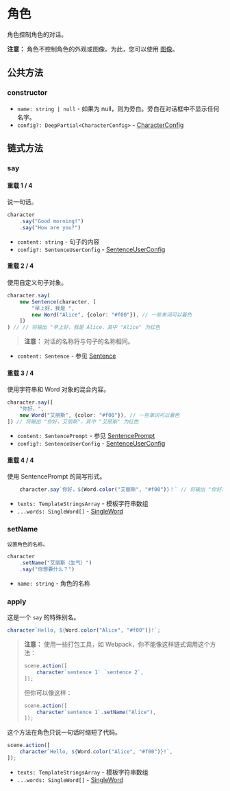 
# 角色

<Cards num={2}>
    <Cards.Card
        title="句子"
        href="./character/sentence"
    />
    <Cards.Card
        title="单词"
        href="./character/word"
    />
    <Cards.Card
        title="暂停"
        href="./character/pause"
    />
</Cards>

角色控制角色的对话。

**注意：** 角色不控制角色的外观或图像。为此，您可以使用 [图像](./image)。 

## 公共方法

### constructor

<Steps>

- `name: string | null` - 如果为 null，则为旁白。旁白在对话框中不显示任何名字。
- `config?: DeepPartial<CharacterConfig>` - [CharacterConfig](../types/CharacterConfig)

</Steps>

## 链式方法

### say

<Steps>

#### 重载 1 / 4

说一句话。

```typescript
character
    .say("Good morning!")
    .say("How are you?")
```

- `content: string` - 句子的内容
- `config?: SentenceUserConfig` - [SentenceUserConfig](../types/SentenceUserConfig)

#### 重载 2 / 4

使用自定义句子对象。

```typescript
character.say(
    new Sentence(character, [
        "早上好，我是 ",
        new Word("Alice", {color: "#f00"}), // 一些单词可以着色
    ])
) // // 将输出 "早上好，我是 Alice，其中 "Alice" 为红色
```

> **注意：** 对话的名称将与句子的名称相同。

- `content: Sentence` - 参见 [Sentence](./character/sentence)

#### 重载 3 / 4

使用字符串和 Word 对象的混合内容。

```typescript
character.say([
    "你好，",
    new Word("艾丽斯", {color: "#f00"}), // 一些单词可以着色
]) // 将输出 "你好，艾丽斯"，其中 "艾丽斯" 为红色
```

- `content: SentencePrompt` - 参见 [SentencePrompt](../types/SentencePrompt)
- `config?: SentenceUserConfig` - [SentenceUserConfig](../types/SentenceUserConfig)

#### 重载 4 / 4

使用 SentencePrompt 的简写形式。

```typescript
    character.say`你好，${Word.color("艾丽斯", "#f00")}！` // 将输出 "你好，艾丽斯"，其中 "艾丽斯" 为红色
```

- `texts: TemplateStringsArray` - 模板字符串数组
- `...words: SingleWord[]` - [SingleWord](../types/SentencePrompt#SingleWord)

</Steps>

### setName

<Steps>

    设置角色的名称。

```typescript
character
    .setName("艾丽斯（生气）")
    .say("你想要什么？")
```

- `name: string` - 角色的名称

</Steps>

### apply

<Steps>

这是一个 `say` 的特殊别名。

```typescript
character`Hello, ${Word.color("Alice", "#f00")}!`;
```

> **注意：** 使用一些打包工具，如 Webpack，你不能像这样链式调用这个方法：
> 
> ```typescript
> scene.action([
>     character`sentence 1` `sentence 2`,
> ]);
> ```
> 
> 但你可以像这样：
> 
> ```typescript
> scene.action([
>     character`sentence 1`.setName("Alice"),
> ]);
> ```

这个方法在角色只说一句话时缩短了代码。

```typescript
scene.action([
    character`Hello, ${Word.color("Alice", "#f00")}!`,
]);
```

- `texts: TemplateStringsArray` - 模板字符串数组
- `...words: SingleWord[]` - [SingleWord](../types/SentencePrompt#SingleWord)

</Steps>
